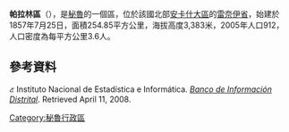 '''帕拉林區'''（{{lang-es|Distrito de Pararín}}），是[[秘魯|秘魯]]的一個區，位於該國北部[[安卡什大區|安卡什大區]]的[[雷奈伊省|雷奈伊省]]，始建於1857年7月25日，面積254.85平方公里，海拔高度3,383米，2005年人口912，人口密度為每平方公里3.6人。

==參考資料==
๕{{es icon}} Instituto Nacional de Estadística e Informática. ''[https://web.archive.org/web/20080423164200/http://desa.inei.gob.pe/mapas/bid/ Banco de Información Distrital]''. Retrieved April 11, 2008.</ref>

{{coord|10|03|00|S|77|40|59|W|type:adm3rd_source:kolossus-itwiki|display=title}}

{{Peru-geo-stub}}
[[Category:秘魯行政區|Category:秘魯行政區]]